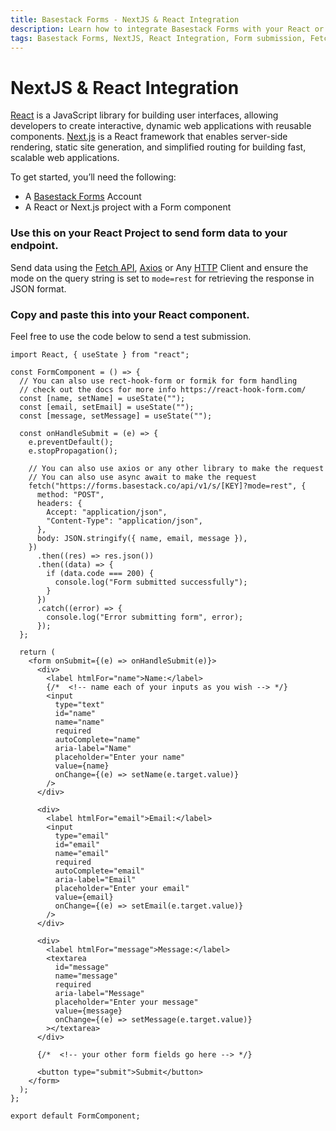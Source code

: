 ```yaml
---
title: Basestack Forms - NextJS & React Integration
description: Learn how to integrate Basestack Forms with your React or Next.js project. Use the Fetch API, Axios, or any HTTP client to send form data and handle submissions in a dynamic, scalable application.
tags: Basestack Forms, NextJS, React Integration, Form submission, Fetch API, Axios, React, Next.js, API integration, JSON response, Web development, Developer tools, "2025"
---
```



# NextJS & React Integration

[React](https://react.dev/?ref=basestack.co) is a JavaScript library for building user interfaces, allowing developers to create interactive, dynamic web applications with reusable components. [Next.js](https://nextjs.org/?ref=basestack.co) is a React framework that enables server-side rendering, static site generation, and simplified routing for building fast, scalable web applications.

To get started, you’ll need the following:

- A [Basestack Forms](https://forms.basestack.co) Account
- A React or Next.js project with a Form component

<Steps>

### Use this on your React Project to send form data to your endpoint.

Send data using the [Fetch API](https://developer.mozilla.org/en-US/docs/Web/API/Fetch_API?ref=basestack.co), [Axios](https://axios-http.com/?ref=basestack.co) or Any [HTTP](https://developer.mozilla.org/en-US/docs/Web/HTTP?ref=basestack.co) Client and ensure the mode on the query string is set to `mode=rest` for retrieving the response in JSON format.

### Copy and paste this into your React component.

Feel free to use the code below to send a test submission.


```tsx copy filename="contact.js"
import React, { useState } from "react";

const FormComponent = () => {
  // You can also use rect-hook-form or formik for form handling
  // check out the docs for more info https://react-hook-form.com/
  const [name, setName] = useState("");
  const [email, setEmail] = useState("");
  const [message, setMessage] = useState("");

  const onHandleSubmit = (e) => {
    e.preventDefault();
    e.stopPropagation();

    // You can also use axios or any other library to make the request
    // You can also use async await to make the request
    fetch("https://forms.basestack.co/api/v1/s/[KEY]?mode=rest", {
      method: "POST",
      headers: {
        Accept: "application/json",
        "Content-Type": "application/json",
      },
      body: JSON.stringify({ name, email, message }),
    })
      .then((res) => res.json())
      .then((data) => {
        if (data.code === 200) {
          console.log("Form submitted successfully");
        }
      })
      .catch((error) => {
        console.log("Error submitting form", error);
      });
  };

  return (
    <form onSubmit={(e) => onHandleSubmit(e)}>
      <div>
        <label htmlFor="name">Name:</label>
        {/*  <!-- name each of your inputs as you wish --> */}
        <input
          type="text"
          id="name"
          name="name"
          required
          autoComplete="name"
          aria-label="Name"
          placeholder="Enter your name"
          value={name}
          onChange={(e) => setName(e.target.value)}
        />
      </div>

      <div>
        <label htmlFor="email">Email:</label>
        <input
          type="email"
          id="email"
          name="email"
          required
          autoComplete="email"
          aria-label="Email"
          placeholder="Enter your email"
          value={email}
          onChange={(e) => setEmail(e.target.value)}
        />
      </div>

      <div>
        <label htmlFor="message">Message:</label>
        <textarea
          id="message"
          name="message"
          required
          aria-label="Message"
          placeholder="Enter your message"
          value={message}
          onChange={(e) => setMessage(e.target.value)}
        ></textarea>
      </div>

      {/*  <!-- your other form fields go here --> */}

      <button type="submit">Submit</button>
    </form>
  );
};

export default FormComponent;
```

</Steps>
